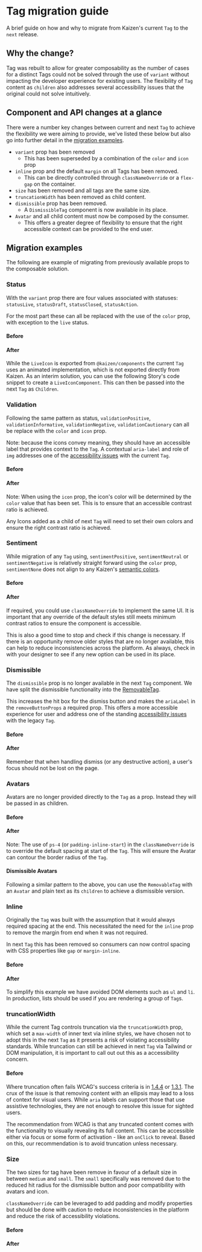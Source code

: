 
<Meta of={TagMigrationStories} />

# Tag migration guide

A brief guide on how and why to migrate from Kaizen's current `Tag` to the `next` release.

## Why the change?

Tag was rebuilt to allow for greater composability as the number of cases for a distinct Tags could not be solved through the use of `variant` without impacting the developer experience for existing users. The flexibility of `Tag` content as `children` also addresses several accessibility issues that the original could not solve intuitively.

## Component and API changes at a glance

There were a number key changes between current and next `Tag` to achieve the flexibility we were aiming to provide, we've listed these below but also go into further detail in the [migration examples](/docs/components-tag-next-migration-guide--migrationguide#migration-examples).

- `variant` prop has been removed
  - This has been superseded by a combination of the `color` and `icon` prop
- `inline` prop and the default `margin` on all Tags has been removed.
  - This can be directly controlled through `classNameOverride` or a `flex-gap` on the container.
- `size` has been removed and all tags are the same size.
- `truncationWidth` has been removed as child content.
- `dismissible` prop has been removed.
  - A `DismissibleTag` component is now available in its place.
- `Avatar` and all child content must now be composed by the consumer.
  - This offers a greater degree of flexibility to ensure that the right accessible context can be provided to the end user.

## Migration examples

The following are example of migrating from previously available props to the composable solution.

### Status

With the `variant` prop there are four values associated with statuses: `statusLive`, `statusDraft`, `statusClosed`, `statusAction`.

For the most part these can all be replaced with the use of the `color` prop, with exception to the `live` status.

#### Before

<Canvas of={LegacyTagStories.Status} />

#### After

<Canvas of={TagMigrationStories.StatusMigration} sourceState="shown" />

While the `LiveIcon` is exported from `@kaizen/components` the current `Tag` uses an animated implementation, which is not exported directly from Kaizen. As an interim solution, you can use the following Story's code snippet to create a `LiveIconComponent`. This can then be passed into the next `Tag` as `Children`.

<Canvas of={TagMigrationStories.LiveIconComponentStory} sourceState="hidden" />

### Validation

Following the same pattern as status, `validationPositive`, `validationInformative`, `validationNegative`, `validationCautionary` can all be replace with the `color` and `icon` prop.

Note: because the icons convey meaning, they should have an accessible label that provides context to the `Tag`. A contextual `aria-label` and role of `img` addresses one of the [accessibility issues](https://github.com/cultureamp/kaizen-discourse/issues/102) with the current `Tag`.

#### Before

<Canvas of={LegacyTagStories.Validation} />

#### After

<Canvas of={TagMigrationStories.ValidationMigration} sourceState="shown" />

Note: When using the `icon` prop, the icon's color will be determined by the `color` value that has been set. This is to ensure that an accessible contrast ratio is achieved.

Any Icons added as a child of next `Tag` will need to set their own colors and ensure the right contrast ratio is achieved.

### Sentiment

While migration of any `Tag` using, `sentimentPositive`, `sentimentNeutral` or `sentimentNegative` is relatively straight forward using the `color` prop, `sentimentNone` does not align to any Kaizen's [semantic colors](https://cultureamp.atlassian.net/wiki/spaces/DesignSystem/pages/3064857902/Color).

#### Before

<Canvas of={LegacyTagStories.Sentiments} />

#### After

<Canvas of={TagMigrationStories.SentimentsMigration} sourceState="shown" />

If required, you could use `classNameOverride` to implement the same UI. It is important that any override of the default styles still meets minimum contrast ratios to ensure the component is accessible.

<Canvas of={TagMigrationStories.SentimentNone} />

This is also a good time to stop and check if this change is necessary. If there is an opportunity remove older styles that are no longer available, this can help to reduce inconsistencies across the platform. As always, check in with your designer to see if any new option can be used in its place.

### Dismissible

The `dismissible` prop is no longer available in the next `Tag` component. We have split the dismissible functionality into the [RemovableTag](/docs/components-tag-next-removabletag--docs).

This increases the hit box for the dismiss button and makes the `ariaLabel` in the `removeButtonProps` a required prop. This offers a more accessible experience for user and address one of the standing [accessibility issues](https://github.com/cultureamp/kaizen-discourse/issues/101) with the legacy `Tag`.

#### Before

<Canvas of={LegacyTagStories.Dismissible} />

#### After

<Canvas of={TagMigrationStories.DismissibleMigration} sourceState="shown" />

Remember that when handling dismiss (or any destructive action), a user's focus should not be lost on the page.

### Avatars

Avatars are no longer provided directly to the `Tag` as a prop. Instead they will be passed in as children.

#### Before

<Canvas of={LegacyTagStories.ProfileWithAvatarProps} />

#### After

<Canvas of={TagMigrationStories.AvatarMigration} sourceState="shown" />

Note: The use of `ps-4` (or `padding-inline-start`) in the `classNameOverride` is to override the default spacing at start of the `Tag`. This will ensure the Avatar can contour the border radius of the `Tag`.

#### Dismissible Avatars

Following a similar pattern to the above, you can use the `RemovableTag` with an `Avatar` and plain text as its `children` to achieve a dismissible version.

<Canvas of={TagMigrationStories.AvatarRemovableMigration} />

### Inline

Originally the `Tag` was built with the assumption that it would always required spacing at the end. This necessitated the need for the `inline` prop to remove the margin from end when it was not required.

In next `Tag` this has been removed so consumers can now control spacing with CSS properties like `gap` or `margin-inline`.

#### Before

<Canvas of={LegacyTagStories.Inline} />

#### After

<Canvas of={TagMigrationStories.InlineMigration} sourceState="shown" />

To simplify this example we have avoided DOM elements such as `ul` and `li`. In production, lists should be used if you are rendering a group of `Tag`s.

### truncationWidth

While the current Tag controls truncation via the `truncationWidth` prop, which set a `max-width` of inner text via inline styles, we have chosen not to adopt this in the next `Tag` as it presents a risk of violating accessibility standards. While truncation can still be achieved in next `Tag` via Tailwind or DOM manipulation, it is important to call out out this as a accessibility concern.

#### Before

<Canvas of={LegacyTagStories.Truncate} />

Where truncation often fails WCAG's success criteria is in [1.4.4](https://www.w3.org/WAI/WCAG21/Techniques/failures/F69) or [1.3.1](https://www.w3.org/WAI/WCAG22/Understanding/info-and-relationships.html). The crux of the issue is that removing content with an ellipsis may lead to a loss of context for visual users. While `aria` labels can support those that use assistive technologies, they are not enough to resolve this issue for sighted users.

The recommendation from WCAG is that any truncated content comes with the functionality to visually revealing its full content. This can be accessible either via focus or some form of activation - like an `onClick` to reveal. Based on this, our recommendation is to avoid truncation unless necessary.

### Size

The two sizes for tag have been remove in favour of a default size in between `medium` and `small`. The `small` specifically was removed due to the reduced hit radius for the dismissible button and poor compatibility with avatars and icon.

`classNameOverride` can be leveraged to add padding and modify properties but should be done with caution to reduce inconsistencies in the platform and reduce the risk of accessibility violations.

#### Before

<Canvas of={LegacyTagStories.Sizes} />

#### After

<Canvas of={TagMigrationStories.SizesMigration} sourceState="shown" />
